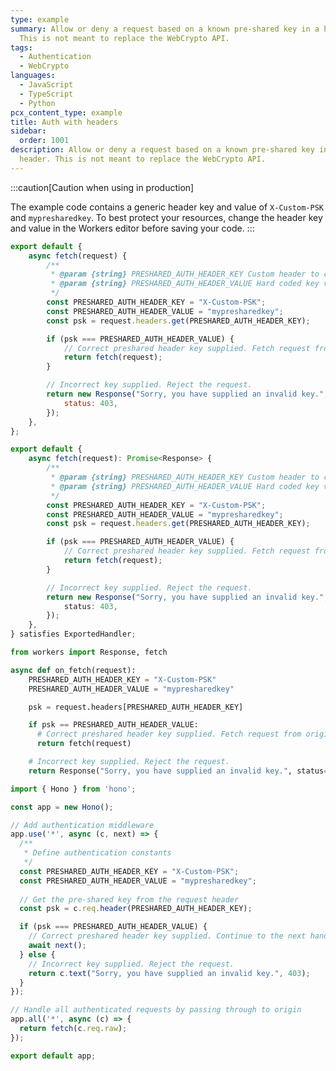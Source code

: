 ```yaml
---
type: example
summary: Allow or deny a request based on a known pre-shared key in a header.
  This is not meant to replace the WebCrypto API.
tags:
  - Authentication
  - WebCrypto
languages:
  - JavaScript
  - TypeScript
  - Python
pcx_content_type: example
title: Auth with headers
sidebar:
  order: 1001
description: Allow or deny a request based on a known pre-shared key in a
  header. This is not meant to replace the WebCrypto API.
---
```



:::caution[Caution when using in production]

The example code contains a generic header key and value of `X-Custom-PSK` and `mypresharedkey`. To best protect your resources, change the header key and value in the Workers editor before saving your code.
:::

<Tabs syncKey="workersExamples"> <TabItem label="JavaScript" icon="seti:javascript">

```js
export default {
	async fetch(request) {
		/**
		 * @param {string} PRESHARED_AUTH_HEADER_KEY Custom header to check for key
		 * @param {string} PRESHARED_AUTH_HEADER_VALUE Hard coded key value
		 */
		const PRESHARED_AUTH_HEADER_KEY = "X-Custom-PSK";
		const PRESHARED_AUTH_HEADER_VALUE = "mypresharedkey";
		const psk = request.headers.get(PRESHARED_AUTH_HEADER_KEY);

		if (psk === PRESHARED_AUTH_HEADER_VALUE) {
			// Correct preshared header key supplied. Fetch request from origin.
			return fetch(request);
		}

		// Incorrect key supplied. Reject the request.
		return new Response("Sorry, you have supplied an invalid key.", {
			status: 403,
		});
	},
};
```

</TabItem> <TabItem label="TypeScript" icon="seti:typescript">

```ts
export default {
	async fetch(request): Promise<Response> {
		/**
		 * @param {string} PRESHARED_AUTH_HEADER_KEY Custom header to check for key
		 * @param {string} PRESHARED_AUTH_HEADER_VALUE Hard coded key value
		 */
		const PRESHARED_AUTH_HEADER_KEY = "X-Custom-PSK";
		const PRESHARED_AUTH_HEADER_VALUE = "mypresharedkey";
		const psk = request.headers.get(PRESHARED_AUTH_HEADER_KEY);

		if (psk === PRESHARED_AUTH_HEADER_VALUE) {
			// Correct preshared header key supplied. Fetch request from origin.
			return fetch(request);
		}

		// Incorrect key supplied. Reject the request.
		return new Response("Sorry, you have supplied an invalid key.", {
			status: 403,
		});
	},
} satisfies ExportedHandler;
```

</TabItem> <TabItem label="Python" icon="seti:python">

```py
from workers import Response, fetch

async def on_fetch(request):
    PRESHARED_AUTH_HEADER_KEY = "X-Custom-PSK"
    PRESHARED_AUTH_HEADER_VALUE = "mypresharedkey"

    psk = request.headers[PRESHARED_AUTH_HEADER_KEY]

    if psk == PRESHARED_AUTH_HEADER_VALUE:
      # Correct preshared header key supplied. Fetch request from origin.
      return fetch(request)

    # Incorrect key supplied. Reject the request.
    return Response("Sorry, you have supplied an invalid key.", status=403)
```

</TabItem> <TabItem label="Hono" icon="seti:typescript">

```ts
import { Hono } from 'hono';

const app = new Hono();

// Add authentication middleware
app.use('*', async (c, next) => {
  /**
   * Define authentication constants
   */
  const PRESHARED_AUTH_HEADER_KEY = "X-Custom-PSK";
  const PRESHARED_AUTH_HEADER_VALUE = "mypresharedkey";
  
  // Get the pre-shared key from the request header
  const psk = c.req.header(PRESHARED_AUTH_HEADER_KEY);

  if (psk === PRESHARED_AUTH_HEADER_VALUE) {
    // Correct preshared header key supplied. Continue to the next handler.
    await next();
  } else {
    // Incorrect key supplied. Reject the request.
    return c.text("Sorry, you have supplied an invalid key.", 403);
  }
});

// Handle all authenticated requests by passing through to origin
app.all('*', async (c) => {
  return fetch(c.req.raw);
});

export default app;
```

</TabItem> </Tabs>

